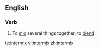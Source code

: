 ==English==

===Verb===
{{en-verb}}

# To [[mix]] several things together; to [[blend]]

[[te:intermix]]
[[vi:intermix]]
[[zh:intermix]]
